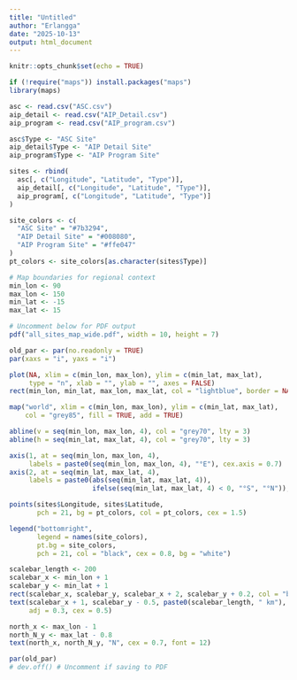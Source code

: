 ---
title: "Untitled"
author: "Erlangga"
date: "2025-10-13"
output: html_document
---

```{r setup, include=FALSE}
knitr::opts_chunk$set(echo = TRUE)
```


```{r}
if (!require("maps")) install.packages("maps")
library(maps)

asc <- read.csv("ASC.csv")
aip_detail <- read.csv("AIP_Detail.csv")
aip_program <- read.csv("AIP_program.csv")

asc$Type <- "ASC Site"
aip_detail$Type <- "AIP Detail Site"
aip_program$Type <- "AIP Program Site"

sites <- rbind(
  asc[, c("Longitude", "Latitude", "Type")],
  aip_detail[, c("Longitude", "Latitude", "Type")],
  aip_program[, c("Longitude", "Latitude", "Type")]
)

site_colors <- c(
  "ASC Site" = "#7b3294",
  "AIP Detail Site" = "#008080",
  "AIP Program Site" = "#ffe047"
)
pt_colors <- site_colors[as.character(sites$Type)]

# Map boundaries for regional context
min_lon <- 90
max_lon <- 150
min_lat <- -15
max_lat <- 15

# Uncomment below for PDF output
pdf("all_sites_map_wide.pdf", width = 10, height = 7)

old_par <- par(no.readonly = TRUE)
par(xaxs = "i", yaxs = "i")

plot(NA, xlim = c(min_lon, max_lon), ylim = c(min_lat, max_lat),
     type = "n", xlab = "", ylab = "", axes = FALSE)
rect(min_lon, min_lat, max_lon, max_lat, col = "lightblue", border = NA)

map("world", xlim = c(min_lon, max_lon), ylim = c(min_lat, max_lat),
    col = "grey85", fill = TRUE, add = TRUE)

abline(v = seq(min_lon, max_lon, 4), col = "grey70", lty = 3)
abline(h = seq(min_lat, max_lat, 4), col = "grey70", lty = 3)

axis(1, at = seq(min_lon, max_lon, 4),
     labels = paste0(seq(min_lon, max_lon, 4), "°E"), cex.axis = 0.7)
axis(2, at = seq(min_lat, max_lat, 4),
     labels = paste0(abs(seq(min_lat, max_lat, 4)),
                     ifelse(seq(min_lat, max_lat, 4) < 0, "°S", "°N")), cex.axis = 0.7)

points(sites$Longitude, sites$Latitude,
       pch = 21, bg = pt_colors, col = pt_colors, cex = 1.5)

legend("bottomright",
       legend = names(site_colors),
       pt.bg = site_colors,
       pch = 21, col = "black", cex = 0.8, bg = "white")

scalebar_length <- 200
scalebar_x <- min_lon + 1
scalebar_y <- min_lat + 1
rect(scalebar_x, scalebar_y, scalebar_x + 2, scalebar_y + 0.2, col = "black")
text(scalebar_x + 1, scalebar_y - 0.5, paste0(scalebar_length, " km"),
     adj = 0.3, cex = 0.5)

north_x <- max_lon - 1
north_N_y <- max_lat - 0.8
text(north_x, north_N_y, "N", cex = 0.7, font = 12)

par(old_par)
# dev.off() # Uncomment if saving to PDF

```

